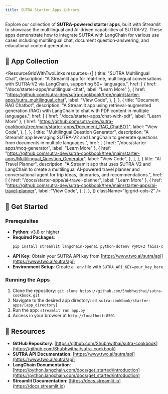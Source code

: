 ```yaml
---
title: SUTRA Starter Apps Library
---
```


Explore our collection of **SUTRA-powered starter apps**, built with Streamlit to showcase the multilingual and AI-driven capabilities of SUTRA-V2. These apps demonstrate how to integrate SUTRA with LangChain for various use cases including multilingual chat, document question-answering, and educational content generation.

## 📱 App Collection

<ResourceGridWithTwoLinks
  resources={[
    {
      title: "SUTRA Multilingual Chat",
      description:
        "A Streamlit app for real-time, multilingual conversations with SUTRA-V2 via LangChain, supporting 50+ languages.",
      href: [
        { href: "/docs/starter-apps/multilingual-chat", label: "Learn More" },
        {
          href: "https://github.com/sutra-dev/sutra-cookbook/tree/main/starter-apps/sutra_multilingual_chat",
          label: "View Code",
        },
      ],
    },
    {
      title: "Document RAG Chatbot",
      description:
        "A Streamlit app using retrieval-augmented generation (RAG) with LangChain to chat with PDF content in multiple languages.",
      href: [
        { href: "/docs/starter-apps/chat-with-pdf", label: "Learn More" },
        {
          href: "https://github.com/sutra-dev/sutra-cookbook/tree/main/starter-apps/Document_RAG_ChatBOT",
          label: "View Code",
        },
      ],
    },
    {
      title: "Multilingual Question Generator",
      description:
        "A Streamlit app leveraging SUTRA-V2 and LangChain to generate questions from documents in multiple languages.",
      href: [
        { href: "/docs/starter-apps/mcq-generator", label: "Learn More" },
        {
          href: "https://github.com/sutra-dev/sutra-cookbook/tree/main/starter-apps/Multilingual_Question_Generator",
          label: "View Code",
        },
      ],
    },
    {
      title: "AI Travel Planner",
      description:
        "A Streamlit app that uses SUTRA-V2 and LangChain to create a multilingual AI-powered travel planner and conversational agent for trip ideas, itineraries, and recommendations.",
      href: [
        { href: "/docs/starter-apps/ai-travel-planner", label: "Learn More" },
        {
          href: "https://github.com/sutra-dev/sutra-cookbook/tree/main/starter-apps/ai-travel-planner",
          label: "View Code",
        },
      ],
    },
  ]}
  className="lg:grid-cols-2"
/>

## 🚀 Get Started

### Prerequisites

- **Python**: v3.8 or higher
- **Required Packages**:
  ```bash
  pip install streamlit langchain-openai python-dotenv PyPDF2 faiss-cpu langchain-community
  ```
- **API Key**: Obtain your SUTRA API key from [https://www.two.ai/sutra/api](https://www.two.ai/sutra/api)
- **Environment Setup**: Create a `.env` file with `SUTRA_API_KEY=your_key_here`

### Running the Apps

1. Clone the repository: `git clone https://github.com/Shubhwithai/sutra-cookbook.git`
2. Navigate to the desired app directory: `cd sutra-cookbook/starter-apps/[app_directory]`
3. Run the app: `streamlit run app.py`
4. Access in your browser at `http://localhost:8501`

## 🔧 Resources

- **GitHub Repository**: [https://github.com/Shubhwithai/sutra-cookbook](https://github.com/Shubhwithai/sutra-cookbook)
- **SUTRA API Documentation**: [https://www.two.ai/sutra/api](https://www.two.ai/sutra/api)
- **LangChain Documentation**: [https://python.langchain.com/docs/get_started/introduction](https://python.langchain.com/docs/get_started/introduction)
- **Streamlit Documentation**: [https://docs.streamlit.io](https://docs.streamlit.io)

